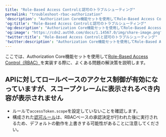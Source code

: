 ---
title: "Role-Based Access Controlと認可のトラブルシューティング"
permalink: "troubleshoot-rbac-authorization"
'description': "Authorization Core機能セットを使用してRole-Based Access Control（RBAC）を実装する際に、よくある問題の解決策を確認します。"
'og:title': "Role-Based Access Controlと認可のトラブルシューティング"
'og:description': "Authorization Core機能セットを使用してRole-Based Access Control（RBAC）を実装する際に、よくある問題の解決策を確認します。"
'og:image': "https://cdn2.auth0.com/docs/1.14567.0/img/share-image.png"
'twitter:title': "Role-Based Access Controlと認可のトラブルシューティング"
'twitter:description': "Authorization Core機能セットを使用してRole-Based Access Control（RBAC）を実装する際に、よくある問題の解決策を確認します。"
---

ここでは、Authorization Core機能セットを使用して[Role-Based Access Control（RBAC）](/ja-jp/manage-users/access-control/rbac)を実装する際に、よくある問題の解決策を説明します。

## APIに対してロールベースのアクセス制御が有効になっていますが、スコープクレームに表示されるべき内容が表示されません

* ルールで`accessToken.scope`を設定していないことを確認します。
* 構成された[認可ルール](/ja-jp/manage-users/access-control/rules-for-authorization-policies)は、RBACベースの承認決定が行われた後に実行されるため、デフォルトの動作を上書きする可能性があることに注意してください。